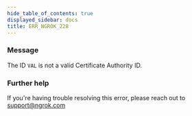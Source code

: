 ```yaml
---
hide_table_of_contents: true
displayed_sidebar: docs
title: ERR_NGROK_228
---
```




### Message

The ID `VAL` is not a valid Certificate Authority ID.

<ErrorDetails error="err_ngrok_228" />

### Further help

If you're having trouble resolving this error, please reach out to [support@ngrok.com](mailto:support@ngrok.com?subject=Help%20with%20ERR_NGROK_228)
